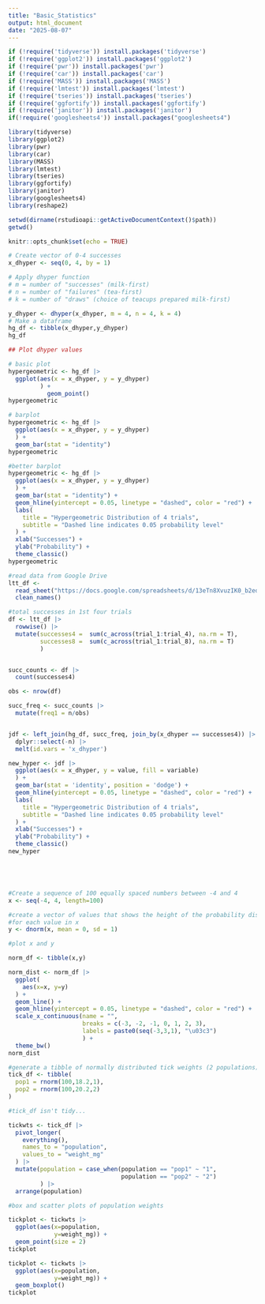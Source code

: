 ```yaml
---
title: "Basic_Statistics"
output: html_document
date: "2025-08-07"
---
```


```r
if (!require('tidyverse')) install.packages('tidyverse')
if (!require('ggplot2')) install.packages('ggplot2')
if (!require('pwr')) install.packages('pwr')
if (!require('car')) install.packages('car')
if (!require('MASS')) install.packages('MASS')
if (!require('lmtest')) install.packages('lmtest')
if (!require('tseries')) install.packages('tseries')
if (!require('ggfortify')) install.packages('ggfortify')
if (!require('janitor')) install.packages('janitor')
if(!require('googlesheets4')) install.packages("googlesheets4")

library(tidyverse)
library(ggplot2)
library(pwr)
library(car)
library(MASS)
library(lmtest)
library(tseries)
library(ggfortify)
library(janitor)
library(googlesheets4)
library(reshape2)

setwd(dirname(rstudioapi::getActiveDocumentContext()$path))
getwd()

knitr::opts_chunk$set(echo = TRUE)
```
```r

# Create vector of 0-4 successes
x_dhyper <- seq(0, 4, by = 1)

# Apply dhyper function
# m = number of "successes" (milk-first)
# n = number of "failures" (tea-first)
# k = number of "draws" (choice of teacups prepared milk-first)

y_dhyper <- dhyper(x_dhyper, m = 4, n = 4, k = 4)   
# Make a dataframe
hg_df <- tibble(x_dhyper,y_dhyper)
hg_df

## Plot dhyper values

# basic plot
hypergeometric <- hg_df |>
  ggplot(aes(x = x_dhyper, y = y_dhyper)
         ) +
           geom_point()
hypergeometric

# barplot
hypergeometric <- hg_df |>
  ggplot(aes(x = x_dhyper, y = y_dhyper)
  ) +
  geom_bar(stat = "identity")
hypergeometric

#better barplot
hypergeometric <- hg_df |>
  ggplot(aes(x = x_dhyper, y = y_dhyper)
  ) +
  geom_bar(stat = "identity") +
  geom_hline(yintercept = 0.05, linetype = "dashed", color = "red") +
  labs(
    title = "Hypergeometric Distribution of 4 trials",
    subtitle = "Dashed line indicates 0.05 probability level"
  ) +
  xlab("Successes") +
  ylab("Probability") +
  theme_classic()
hypergeometric
```
```r
#read data from Google Drive
ltt_df <-
  read_sheet("https://docs.google.com/spreadsheets/d/13eTn8XvuzIK0_b2edjHEb81kW9lBqPuayyaZ9lFBuZU/edit?usp=sharing", col_names = TRUE) %>%
  clean_names()

#total successes in 1st four trials
df <- ltt_df |>
  rowwise() |>
  mutate(successes4 =  sum(c_across(trial_1:trial_4), na.rm = T),
         successes8 =  sum(c_across(trial_1:trial_8), na.rm = T)
         )


succ_counts <- df |>
  count(successes4) 

obs <- nrow(df)

succ_freq <- succ_counts |>
  mutate(freq1 = n/obs)


jdf <- left_join(hg_df, succ_freq, join_by(x_dhyper == successes4)) |>
  dplyr::select(-n) |>
  melt(id.vars = 'x_dhyper')

new_hyper <- jdf |>
  ggplot(aes(x = x_dhyper, y = value, fill = variable)
  ) +
  geom_bar(stat = 'identity', position = 'dodge') +
  geom_hline(yintercept = 0.05, linetype = "dashed", color = "red") +
  labs(
    title = "Hypergeometric Distribution of 4 trials",
    subtitle = "Dashed line indicates 0.05 probability level"
  ) +
  xlab("Successes") +
  ylab("Probability") +
  theme_classic()
new_hyper






```

```r
#Create a sequence of 100 equally spaced numbers between -4 and 4
x <- seq(-4, 4, length=100)

#create a vector of values that shows the height of the probability distribution
#for each value in x
y <- dnorm(x, mean = 0, sd = 1)

#plot x and y

norm_df <- tibble(x,y)

norm_dist <- norm_df |>
  ggplot(
    aes(x=x, y=y)
  ) +
  geom_line() +
  geom_hline(yintercept = 0.05, linetype = "dashed", color = "red") +
  scale_x_continuous(name = "",
                     breaks = c(-3, -2, -1, 0, 1, 2, 3), 
                     labels = paste0(seq(-3,3,1), "\u03c3")
                     ) +
  theme_bw()
norm_dist

#generate a tibble of normally distributed tick weights (2 populations)
tick_df <- tibble(
  pop1 = rnorm(100,18.2,1),
  pop2 = rnorm(100,20.2,2)
)

#tick_df isn't tidy...

tickwts <- tick_df |> 
  pivot_longer(
    everything(),
    names_to = "population",
    values_to = "weight_mg"
  ) |>
  mutate(population = case_when(population == "pop1" ~ "1",
                                population == "pop2" ~ "2")
         ) |>
  arrange(population)

#box and scatter plots of population weights

tickplot <- tickwts |>
  ggplot(aes(x=population,
             y=weight_mg)) +
  geom_point(size = 2) 
tickplot

tickplot <- tickwts |>
  ggplot(aes(x=population,
             y=weight_mg)) +
  geom_boxplot()
tickplot

```